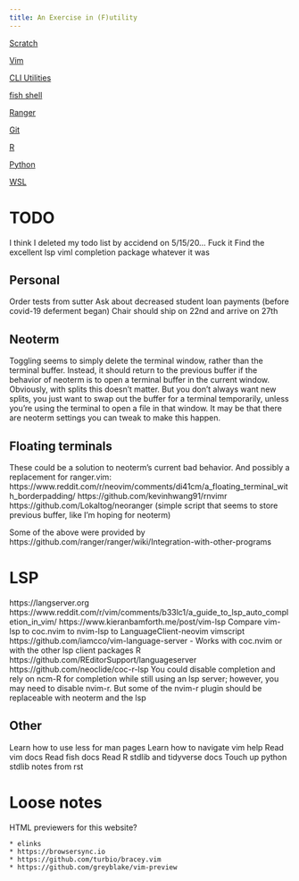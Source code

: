 ```yaml
---
title: An Exercise in (F)utility
---
```


[Scratch](scratch)

[Vim](vim)

[CLI Utilities](CLI Utilities)

[fish shell](fish shell)

[Ranger](ranger)

[Git](git)

[R](r)

[Python](python)

[WSL](wsl)

# TODO

I think I deleted my todo list by accidend on 5/15/20... Fuck it
Find the excellent lsp viml completion package whatever it was


## Personal

Order tests from sutter
Ask about decreased student loan payments (before covid-19 deferment began)
Chair should ship on 22nd and arrive on 27th

## Neoterm

Toggling seems to simply delete the terminal window, rather than the terminal
buffer. Instead, it should return to the previous buffer if the behavior of
neoterm is to open a terminal buffer in the current window. Obviously, with
splits this doesn't matter. But you don't always want new splits, you just want
to swap out the buffer for a terminal temporarily, unless you're using the
terminal to open a file in that window. It may be that there are neoterm
settings you can tweak to make this happen.

## Floating terminals

These could be a solution to neoterm's current bad behavior. And possibly a
replacement for ranger.vim:
https://www.reddit.com/r/neovim/comments/di41cm/a_floating_terminal_with_borderpadding/
https://github.com/kevinhwang91/rnvimr
https://github.com/Lokaltog/neoranger (simple script that seems to store
previous buffer, like I'm hoping for neoterm)

Some of the above were provided by https://github.com/ranger/ranger/wiki/Integration-with-other-programs

# LSP

https://langserver.org
https://www.reddit.com/r/vim/comments/b33lc1/a_guide_to_lsp_auto_completion_in_vim/
https://www.kieranbamforth.me/post/vim-lsp
Compare vim-lsp to coc.nvim to nvim-lsp to LanguageClient-neovim
vimscript https://github.com/iamcco/vim-language-server
    - Works with coc.nvim or with the other lsp client packages
R
    https://github.com/REditorSupport/languageserver
    https://github.com/neoclide/coc-r-lsp
    You could disable completion and rely on ncm-R for completion while still
    using an lsp server; however, you may need to disable nvim-r. But some of
    the nvim-r plugin should be replaceable with neoterm and the lsp

## Other

Learn how to use less for man pages
Learn how to navigate vim help
Read vim docs
Read fish docs
Read R stdlib and tidyverse docs
Touch up python stdlib notes from rst

# Loose notes

HTML previewers for this website?

    * elinks
    * https://browsersync.io
    * https://github.com/turbio/bracey.vim
    * https://github.com/greyblake/vim-preview




